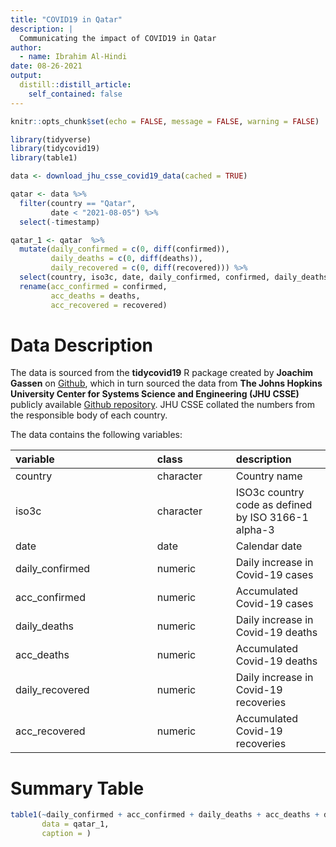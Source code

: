 ```yaml
---
title: "COVID19 in Qatar"
description: |
  Communicating the impact of COVID19 in Qatar
author:
  - name: Ibrahim Al-Hindi
date: 08-26-2021
output:
  distill::distill_article:
    self_contained: false
---
```



```r
knitr::opts_chunk$set(echo = FALSE, message = FALSE, warning = FALSE)
```

```r
library(tidyverse)
library(tidycovid19)
library(table1)
```


```r
data <- download_jhu_csse_covid19_data(cached = TRUE)

qatar <- data %>% 
  filter(country == "Qatar",
         date < "2021-08-05") %>% 
  select(-timestamp)

qatar_1 <- qatar  %>% 
  mutate(daily_confirmed = c(0, diff(confirmed)),
         daily_deaths = c(0, diff(deaths)),
         daily_recovered = c(0, diff(recovered))) %>% 
  select(country, iso3c, date, daily_confirmed, confirmed, daily_deaths, deaths, daily_recovered, recovered) %>% 
  rename(acc_confirmed = confirmed,
         acc_deaths = deaths,
         acc_recovered = recovered)

```


# Data Description

The data is sourced from the **tidycovid19** R package created by **Joachim Gassen** on [Github](https://github.com/joachim-gassen/tidycovid19), which in turn sourced the data from **The Johns Hopkins University Center for Systems Science and Engineering (JHU CSSE)** publicly available [Github repository](https://github.com/CSSEGISandData/COVID-19). JHU CSSE collated the numbers from the responsible body of each country.

The data contains the following variables:

|**variable**      |**class** |**description** |
|:-----------------|:---------|:-----------|
|country           |character |Country name |
|iso3c             |character | ISO3c country code as defined by ISO 3166-1 alpha-3 |
|date              |date      | Calendar date |
|daily_confirmed   |numeric   | Daily increase in Covid-19 cases |
|acc_confirmed     |numeric   | Accumulated Covid-19 cases |
|daily_deaths      |numeric   | Daily increase in Covid-19 deaths |
|acc_deaths        |numeric   | Accumulated Covid-19 deaths |
|daily_recovered   |numeric   | Daily increase in Covid-19 recoveries |
|acc_recovered     |numeric   | Accumulated Covid-19 recoveries |


# Summary Table

```r
table1(~daily_confirmed + acc_confirmed + daily_deaths + acc_deaths + daily_recovered + acc_recovered,
       data = qatar_1,
       caption = )
```




































